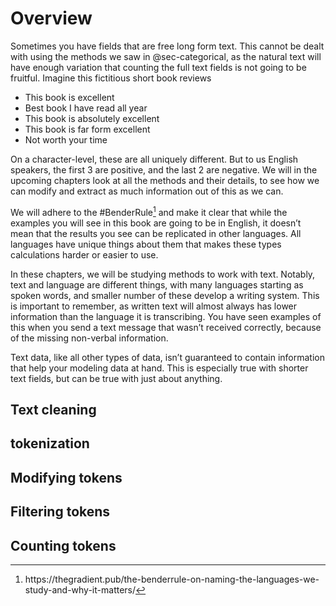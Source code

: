 # Overview {#sec-text}

Sometimes you have fields that are free long form text. This cannot be dealt with using the methods we saw in @sec-categorical, as the natural text will have enough variation that counting the full text fields is not going to be fruitful. Imagine this fictitious short book reviews

- This book is excellent
- Best book I have read all year
- This book is absolutely excellent
- This book is far form excellent
- Not worth your time

On a character-level, these are all uniquely different. But to us English speakers, the first 3 are positive, and the last 2 are negative. We will in the upcoming chapters look at all the methods and their details, to see how we can modify and extract as much information out of this as we can.

We will adhere to the #BenderRule[^1] and make it clear that while the examples you will see in this book are going to be in English, it doesn't mean that the results you see can be replicated in other languages. All languages have unique things about them that makes these types calculations harder or easier to use.

[^1]: https://thegradient.pub/the-benderrule-on-naming-the-languages-we-study-and-why-it-matters/

In these chapters, we will be studying methods to work with text. Notably, text and language are different things, with many languages starting as spoken words, and smaller number of these develop a writing system. This is important to remember, as written text will almost always has lower information than the language it is transcribing. You have seen examples of this when you send a text message that wasn't received correctly, because of the missing non-verbal information.

Text data, like all other types of data, isn't guaranteed to contain information that help your modeling data at hand. This is especially true with shorter text fields, but can be true with just about anything. 

## Text cleaning

## tokenization

## Modifying tokens

## Filtering tokens

## Counting tokens
